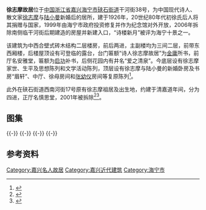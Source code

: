 {{文物保护单位
| 级别 = 省级
| 省名 = 浙江省
| 名称 = 徐志摩故居
| 图片 = 
| 编号 = 6-320
| 分类 = 近现代重要史迹及代表性建筑
| 时代 = 民国
| 所在 = [[嘉兴市|嘉兴市]][[海宁市|海宁市]]
| 登录 = 2011年1月
}} 
'''徐志摩故居'''位于[[中国|中国]][[浙江省|浙江省]][[嘉兴市|嘉兴]][[海宁市|海宁市]][[硖石街道|硖石街道]]干河街38号，为中国现代诗人、散文家[[徐志摩|徐志摩]]与[[陆小曼|陆小曼]]新婚后的居所，建于1926年，20世纪80年代初徐氏后人将其捐赠与国家，1999年由海宁市政府投资修复并作为纪念馆对外开放，2006年拆除南侧临干河街后期建造的房屋并新建入口，“诗楼新月”被评为海宁十景之一。

该建筑为中西合壁式砖木结构二层楼房，前后两进，主副楼均为三间二层，前带东西厢楼，后楼屋顶设有可登临的露台，台门匾额“诗人徐志摩故居”为[[金庸|金庸]]所书，前厅名安雅堂，匾额为[[启功|启功]]补书，后侧花园内有井名“爱之清泉”。今底层设有徐志摩家世、生平及思想陈列和文学活动陈列，顶层设有徐志摩与陆小曼的新婚卧房及书房“眉轩”、中厅、徐母房间和[[张幼仪|张幼仪]]房间等复原陈列<ref>{{cite web|url=http://www.zjhnwb.com/FWZN/ShowContent_324.htm|title=《徐志摩旧居》|accessdate=2015-05-28|work=|publisher=海宁文化遗产保护网|deadurl=yes|archiveurl=https://web.archive.org/web/20150528183032/http://www.zjhnwb.com/FWZN/ShowContent_324.htm|archivedate=2015年5月28日|df=}}</ref>。

此外在硖石街道西南河街17号原有徐志摩祖居及出生地，约建于清嘉道年间，分为四进，正厅名慎思堂，2001年被拆除<ref>{{cite web|url=http://news.eastday.com/epublish/gb/paper10/20001221/class001000004/hwz272215.htm|title=《轻轻地，志摩老屋要走了》|accessdate=2015-05-28|work=|publisher=东方新闻|archive-date=2015-05-28|archive-url=https://web.archive.org/web/20150528200305/http://news.eastday.com/epublish/gb/paper10/20001221/class001000004/hwz272215.htm|dead-url=no}}</ref><ref>{{cite web|url=http://news.eastday.com/epublish/gb/paper148/20010326/class014800009/hwz345834.htm|title=《徐志摩故居被推倒》|accessdate=2015-05-28|work=|publisher=东方新闻|archive-date=2015-05-28|archive-url=https://web.archive.org/web/20150528181105/http://news.eastday.com/epublish/gb/paper148/20010326/class014800009/hwz345834.htm|dead-url=no}}</ref>。
== 图集 ==
{{multiple image
| align  = left
| width = 240
| image1 = Former Residence of Xu Zhimo in Haining 05 2014-08.JPG
| caption1 = 门房北侧（2006年新建）
| image2 = Former Residence of Xu Zhimo in Haining 12 2014-08.JPG
| caption2 = 主楼南侧
| image3 = Former Residence of Xu Zhimo in Haining 14 2014-08.JPG
| caption3 = 主楼西侧
| image4 = Former Residence of Xu Zhimo in Haining 21 2014-08.JPG
| caption4 = 台门匾额
}}
{{-}}
{{multiple image
| align  = left
| width = 240
| image1 = Former Residence of Xu Zhimo in Haining 23 2014-08.JPG
| caption1 = 主楼南侧底层，设有中式廊檐，抱头梁、罗锅椽
| image2 = Former Residence of Xu Zhimo in Haining 24 2014-08.JPG
| caption2 = 主楼南侧二层
| image3 = Former Residence of Xu Zhimo in Haining 27 2014-08.JPG
| caption3 = 主楼前东厢楼底层
| image4 = Former Residence of Xu Zhimo in Haining 28 2014-08.JPG
| caption4 = 主楼前东厢楼二层
}}
{{-}}
{{multiple image
| align  = left
| width = 240
| image1 = Former Residence of Xu Zhimo in Haining 34 2014-08.JPG
| caption1 = 主楼底层中厅，安雅堂
| image2 = Former Residence of Xu Zhimo in Haining 35 2014-08.JPG
| caption2 = 主楼底层中厅铺地，为德国进口的彩色地砖
| image3 = Former Residence of Xu Zhimo in Haining 40 2014-08.JPG
| caption3 = 主楼顶层中厅
| image4 = Former Residence of Xu Zhimo in Haining 38 2014-08.JPG
| caption4 = 自主楼顶层看前院
}}
{{-}}
{{multiple image
| align  = left
| width = 240
| image1 = Former Residence of Xu Zhimo in Haining 46 2014-08.JPG
| caption1 = 主楼顶层东次间，徐志摩与陆小曼新婚卧房
| image2 = Former Residence of Xu Zhimo in Haining 50 2014-08.JPG
| caption2 = 主楼前东厢楼顶层，书房“眉轩”
| image3 = Former Residence of Xu Zhimo in Haining 44 2014-08.JPG
| caption3 = 主楼顶层西次间，徐母房间
| image4 = Former Residence of Xu Zhimo in Haining 45 2014-08.JPG
| caption4 = 主楼前西厢楼顶层，张幼仪房间
}}
{{-}}
==参考资料==
{{reflist|2}}
{{DEFAULTSORT:X徐}}
{{commons category|Former Residence of Xu Zhimo in Haining}}

{{嘉兴市境内的浙江省文物保护单位}}
[[Category:嘉兴名人故居|Category:嘉兴名人故居]]
[[Category:嘉兴近代建筑|Category:嘉兴近代建筑]]
[[Category:海宁市|Category:海宁市]]
